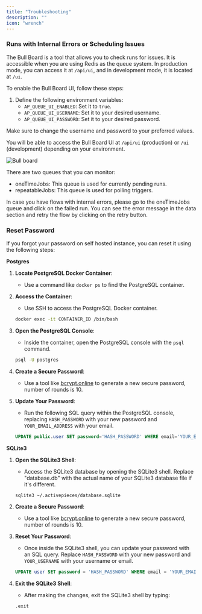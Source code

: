 ```yaml
---
title: "Troubleshooting"
description: ""
icon: "wrench"
---
```


### Runs with Internal Errors or Scheduling Issues

The Bull Board is a tool that allows you to check runs for issues.
It is accessible when you are using Redis as the queue system. In production mode, you can access it at `/api/ui`, and in development mode, it is located at `/ui`.

To enable the Bull Board UI, follow these steps:

1. Define the following environment variables:
   - `AP_QUEUE_UI_ENABLED`: Set it to `true`.
   - `AP_QUEUE_UI_USERNAME`: Set it to your desired username.
   - `AP_QUEUE_UI_PASSWORD`: Set it to your desired password.

Make sure to change the username and password to your preferred values.

You will be able to access the Bull Board UI at `/api/ui` (production) or `/ui` (development) depending on your environment.

![Bull board](/resources/screenshots/bullboard-ui.png)

There are two queues that you can monitor:
- oneTimeJobs: This queue is used for currently pending runs.
- repeatableJobs: This queue is used for polling triggers.

In case you have flows with internal errors, please go to the oneTimeJobs queue and click on the failed run. You can see the error message in the data section and retry the flow by clicking on the retry button.

### Reset Password

If you forgot your password on self hosted instance, you can reset it using the following steps:

**Postgres**

1. **Locate PostgreSQL Docker Container**:
   - Use a command like `docker ps` to find the PostgreSQL container.

2. **Access the Container**:
   - Use SSH to access the PostgreSQL Docker container.
   ```bash
   docker exec -it CONTAINER_ID /bin/bash
   ```

3. **Open the PostgreSQL Console**:
   - Inside the container, open the PostgreSQL console with the `psql` command.
   ```bash
   psql -U postgres
   ```

4. **Create a Secure Password**:
   - Use a tool like [bcrypt.online](https://bcrypt.online/) to generate a new secure password, number of rounds is 10.

5. **Update Your Password**:
   - Run the following SQL query within the PostgreSQL console, replacing `HASH_PASSWORD` with your new password and `YOUR_EMAIL_ADDRESS` with your email.
   ```sql
   UPDATE public.user SET password='HASH_PASSWORD' WHERE email='YOUR_EMAIL_ADDRESS';
   ```

**SQLite3**

1. **Open the SQLite3 Shell**:
   - Access the SQLite3 database by opening the SQLite3 shell. Replace "database.db" with the actual name of your SQLite3 database file if it's different.
   ```bash
   sqlite3 ~/.activepieces/database.sqlite
   ```

2. **Create a Secure Password**:
   - Use a tool like [bcrypt.online](https://bcrypt.online/) to generate a new secure password, number of rounds is 10.


3. **Reset Your Password**:
   - Once inside the SQLite3 shell, you can update your password with an SQL query. Replace `HASH_PASSWORD` with your new password and `YOUR_USERNAME` with your username or email.
   ```sql
   UPDATE user SET password = 'HASH_PASSWORD' WHERE email = 'YOUR_EMAIL_ADDRESS';
   ```

4. **Exit the SQLite3 Shell**:
   - After making the changes, exit the SQLite3 shell by typing:
   ```bash
   .exit
   ```

